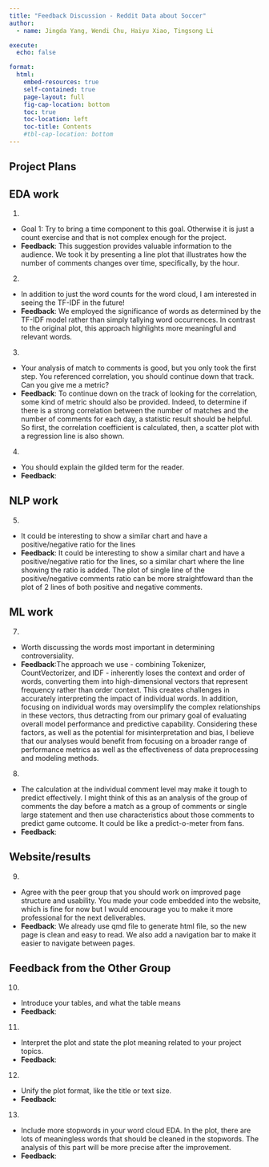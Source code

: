 ```yaml
---
title: "Feedback Discussion - Reddit Data about Soccer"
author:
  - name: Jingda Yang, Wendi Chu, Haiyu Xiao, Tingsong Li

execute:
  echo: false

format:
  html:
    embed-resources: true
    self-contained: true
    page-layout: full
    fig-cap-location: bottom
    toc: true
    toc-location: left
    toc-title: Contents
    #tbl-cap-location: bottom
---
```


## Project Plans

## EDA work
   1. 
  - Goal 1: Try to bring a time component to this goal. Otherwise it is just a count exercise and that is not complex enough for the project.
  - **Feedback**: This suggestion provides valuable information to the audience. We took it by presenting a line plot that illustrates how the number of comments changes over time, specifically, by the hour.

   2. 
  - In addition to just the word counts for the word cloud, I am interested in seeing the TF-IDF in the future!
  - **Feedback**: We employed the significance of words as determined by the TF-IDF model rather than simply tallying word occurrences. In contrast to the original plot, this approach highlights more meaningful and relevant words.

   3. 
  - Your analysis of match to comments is good, but you only took the first step. You referenced correlation, you should continue down that track. Can you give me a metric? 
  - **Feedback**: To continue down on the track of looking for the correlation, some kind of metric should also be provided. Indeed, to determine if there is a strong correlation between the number of matches and the number of comments for each day, a statistic result should be helpful. So first, the correlation coefficient is calculated, then, a scatter plot with a regression line is also shown.
   
   4. 
  - You should explain the gilded term for the reader. 
  - **Feedback**:

## NLP work

   5. 
  - It could be interesting to show a similar chart and have a positive/negative ratio for the lines
  - **Feedback**: It could be interesting to show a similar chart and have a positive/negative ratio for the lines, so a similar chart where the line showing the ratio is added. The plot of single line of the positive/negative comments ratio can be more straightfoward than the plot of 2 lines of both positive and negative comments.
     

## ML work

   7. 
  - Worth discussing the words most important in determining controversiality.
  - **Feedback**:The approach we use - combining Tokenizer, CountVectorizer, and IDF - inherently loses the context and order of words, converting them into high-dimensional vectors that represent frequency rather than order context. This creates challenges in accurately interpreting the impact of individual words. In addition, focusing on individual words may oversimplify the complex relationships in these vectors, thus detracting from our primary goal of evaluating overall model performance and predictive capability. Considering these factors, as well as the potential for misinterpretation and bias, I believe that our analyses would benefit from focusing on a broader range of performance metrics as well as the effectiveness of data preprocessing and modeling methods.

   8. 
  - The calculation at the individual comment level may make it tough to predict effectively. I might think of this as an analysis of the group of comments the day before a match as a group of comments or single large statement and then use characteristics about those comments to predict game outcome. It could be like a predict-o-meter from fans. 
  - **Feedback**:

## Website/results
   9. 
  - Agree with the peer group that you should work on improved page structure and usability. You made your code embedded into the website, which is fine for now but I would encourage you to make it more professional for the next deliverables. 
  - **Feedback**: We already use qmd file to generate html file, so the new page is clean and easy to read. We also add a navigation bar to make it easier to navigate between pages.


## Feedback from the Other Group

   10. 
  - Introduce your tables, and what the table means
  - **Feedback**: 

   11. 
  - Interpret the plot and state the plot meaning related to your project topics.
  - **Feedback**: 
  
   12. 
  - Unify the plot format, like the title or text size.
  - **Feedback**: 
  
   13. 
  - Include more stopwords in your word cloud EDA. In the plot, there are lots of meaningless words that should be cleaned in the stopwords. The analysis of this part will be more precise after the improvement.
  - **Feedback**: 

